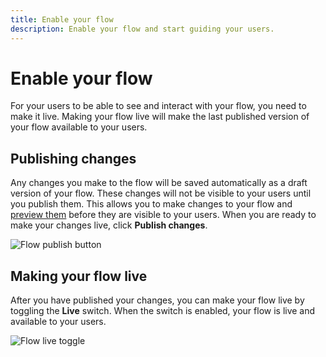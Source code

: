 ```yaml
---
title: Enable your flow
description: Enable your flow and start guiding your users.
---
```


# Enable your flow

For your users to be able to see and interact with your flow, you need to make it live. Making your flow live will make the last published version of your flow available to your users.

## Publishing changes

Any changes you make to the flow will be saved automatically as a draft version of your flow. These changes will not be visible to your users until you publish them. This allows you to make changes to your flow and [preview them](/creating-flows/preview) before they are visible to your users. When you are ready to make your changes live, click **Publish changes**.

![Flow publish button](/creating-flows/publish.png)

## Making your flow live

After you have published your changes, you can make your flow live by toggling the **Live** switch. When the switch is enabled, your flow is live and available to your users.

![Flow live toggle](/creating-flows/make-live.png)
